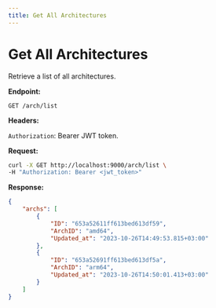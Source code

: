 ```yaml
---
title: Get All Architectures
---
```

# Get All Architectures

Retrieve a list of all architectures.

**Endpoint:**

`GET /arch/list`

**Headers:**

`Authorization`: Bearer JWT token.

**Request:**

```bash
curl -X GET http://localhost:9000/arch/list \
-H "Authorization: Bearer <jwt_token>"
```

**Response:**

```json
{
    "archs": [
        {
            "ID": "653a52611ff613bed613df59",
            "ArchID": "amd64",
            "Updated_at": "2023-10-26T14:49:53.815+03:00"
        },
        {
            "ID": "653a52691ff613bed613df5a",
            "ArchID": "arm64",
            "Updated_at": "2023-10-26T14:50:01.413+03:00"
        }
    ]
}
```
